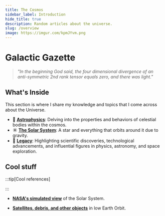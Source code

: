 ```yaml
---
title: The Cosmos
sidebar_label: Introduction
hide_title: true
description: Random articles about the universe.
slug: /overview
image: https://imgur.com/kpmJYvm.png
---
```



# Galactic Gazette

> _"In the beginning God said, the four dimensional divergence of an anti-symmetric 2nd rank tensor equals zero, and there was light."_



## What's Inside

This section is where I share my knowledge and topics that I come across about the Universe.

- 🚀 **[Astrophysics](/cosmos/astrophysics)**: Delving into the properties and behaviors of celestial bodies within the cosmos.
- ☀️ **[The Solar System](/cosmos/solar-system)**: A star and everything that orbits around it due to gravity.
- 🔭 **[Legacy](/cosmos/legacy)**: Highlighting scientific discoveries, technological advancements, and influential figures in physics, astronomy, and space exploration.

## Cool stuff

:::tip[Cool references]

:::

- **[NASA's simulated view](https://eyes.nasa.gov/apps/solar-system/#/home)** of the Solar System.

- **[Satellites, debris, and other objects](https://platform.leolabs.space/visualizations/leo)** in low Earth Orbit.
